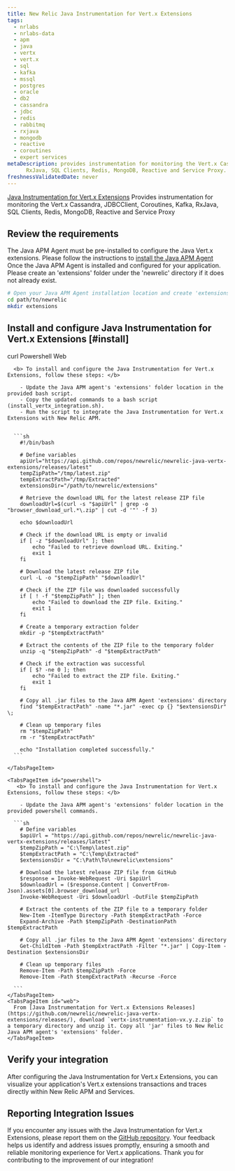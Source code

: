 ```yaml
---
title: New Relic Java Instrumentation for Vert.x Extensions
tags:
  - nrlabs
  - nrlabs-data
  - apm
  - java
  - vertx
  - vert.x
  - sql
  - kafka
  - mssql
  - postgres
  - oracle
  - db2
  - cassandra
  - jdbc
  - redis
  - rabbitmq
  - rxjava
  - mongodb
  - reactive
  - coroutines
  - expert services
metaDescription: provides instrumentation for monitoring the Vert.x Cassandra, JDBCClient, Coroutines, Kafka, 
      RxJava, SQL Clients, Redis, MongoDB, Reactive and Service Proxy.
freshnessValidatedDate: never
---
```


[Java Instrumentation for Vert.x Extensions](https://github.com/newrelic/newrelic-java-vertx-extensions/tree/main) Provides instrumentation for monitoring the Vert.x Cassandra, JDBCClient, Coroutines, Kafka, 
      RxJava, SQL Clients, Redis, MongoDB, Reactive and Service Proxy

## Review the requirements

The Java APM Agent must be pre-installed to configure the Java Vert.x extensions. Please follow the instructions to [install the Java APM Agent](https://docs.newrelic.com/install/java/)
Once the Java APM Agent is installed and configured for your application. Please create an 'extensions' folder under the 'newrelic' directory if it does not already exist.


```bash
# Open your Java APM Agent installation location and create 'extensions' folder ( if it is not existing) 
cd path/to/newrelic
mkdir extensions
```

## Install and configure Java Instrumentation for Vert.x Extensions [#install]

<Tabs>
  <TabsBar>
    <TabsBarItem id="curl">curl</TabsBarItem>
    <TabsBarItem id="powershell">Powershell</TabsBarItem>
    <TabsBarItem id="web">Web</TabsBarItem>
  </TabsBar>

  <TabsPages>
    <TabsPageItem id="curl">
      
      <b> To install and configure the Java Instrumentation for Vert.x Extensions, follow these steps: </b>

        - Update the Java APM agent's 'extensions' folder location in the provided bash script.
        - Copy the updated commands to a bash script (install_vertx_integration.sh).
        - Run the script to integrate the Java Instrumentation for Vert.x Extensions with New Relic APM.

      
      ```sh
        #!/bin/bash

        # Define variables
        apiUrl="https://api.github.com/repos/newrelic/newrelic-java-vertx-extensions/releases/latest"
        tempZipPath="/tmp/latest.zip"
        tempExtractPath="/tmp/Extracted"
        extensionsDir="/path/to/newrelic/extensions"

        # Retrieve the download URL for the latest release ZIP file
        downloadUrl=$(curl -s "$apiUrl" | grep -o "browser_download_url.*\.zip" | cut -d '"' -f 3)

        echo $downloadUrl

        # Check if the download URL is empty or invalid
        if [ -z "$downloadUrl" ]; then
            echo "Failed to retrieve download URL. Exiting."
            exit 1
        fi

        # Download the latest release ZIP file
        curl -L -o "$tempZipPath" "$downloadUrl"

        # Check if the ZIP file was downloaded successfully
        if [ ! -f "$tempZipPath" ]; then
            echo "Failed to download the ZIP file. Exiting."
            exit 1
        fi

        # Create a temporary extraction folder
        mkdir -p "$tempExtractPath"

        # Extract the contents of the ZIP file to the temporary folder
        unzip -q "$tempZipPath" -d "$tempExtractPath"

        # Check if the extraction was successful
        if [ $? -ne 0 ]; then
            echo "Failed to extract the ZIP file. Exiting."
            exit 1
        fi

        # Copy all .jar files to the Java APM Agent 'extensions' directory
        find "$tempExtractPath" -name "*.jar" -exec cp {} "$extensionsDir" \;

        # Clean up temporary files
        rm "$tempZipPath"
        rm -r "$tempExtractPath"

        echo "Installation completed successfully."
      ```

    </TabsPageItem>
    
    <TabsPageItem id="powershell">
       <b> To install and configure the Java Instrumentation for Vert.x Extensions, follow these steps: </b>

        - Update the Java APM agent's 'extensions' folder location in the provided powershell commands.

      ```sh
        # Define variables
        $apiUrl = "https://api.github.com/repos/newrelic/newrelic-java-vertx-extensions/releases/latest"
        $tempZipPath = "C:\Temp\latest.zip"
        $tempExtractPath = "C:\Temp\Extracted"
        $extensionsDir = "C:\Path\To\newrelic\extensions"

        # Download the latest release ZIP file from GitHub
        $response = Invoke-WebRequest -Uri $apiUrl
        $downloadUrl = ($response.Content | ConvertFrom-Json).assets[0].browser_download_url
        Invoke-WebRequest -Uri $downloadUrl -OutFile $tempZipPath

        # Extract the contents of the ZIP file to a temporary folder
        New-Item -ItemType Directory -Path $tempExtractPath -Force
        Expand-Archive -Path $tempZipPath -DestinationPath $tempExtractPath

        # Copy all .jar files to the Java APM Agent 'extensions' directory
        Get-ChildItem -Path $tempExtractPath -Filter "*.jar" | Copy-Item -Destination $extensionsDir

        # Clean up temporary files
        Remove-Item -Path $tempZipPath -Force
        Remove-Item -Path $tempExtractPath -Recurse -Force

      ```
    </TabsPageItem>
    <TabsPageItem id="web">
      From [Java Instrumentation for Vert.x Extensions Releases](https://github.com/newrelic/newrelic-java-vertx-extensions/releases/), download `vertx-instrumentation-vx.y.z.zip` to a temporary directory and unzip it. Copy all 'jar' files to New Relic Java APM agent's 'extensions' folder.
    </TabsPageItem>
  </TabsPages>
</Tabs>

## Verify your integration 
After configuring the Java Instrumentation for Vert.x Extensions, you can visualize your application's Vert.x extensions transactions and traces directly within New Relic APM and Services.

## Reporting Integration Issues
If you encounter any issues with the Java Instrumentation for Vert.x Extensions, please report them on the [GitHub repository](https://github.com/newrelic/newrelic-java-vertx-extensions/issues). Your feedback helps us identify and address issues promptly, ensuring a smooth and reliable monitoring experience for Vert.x applications. Thank you for contributing to the improvement of our integration!